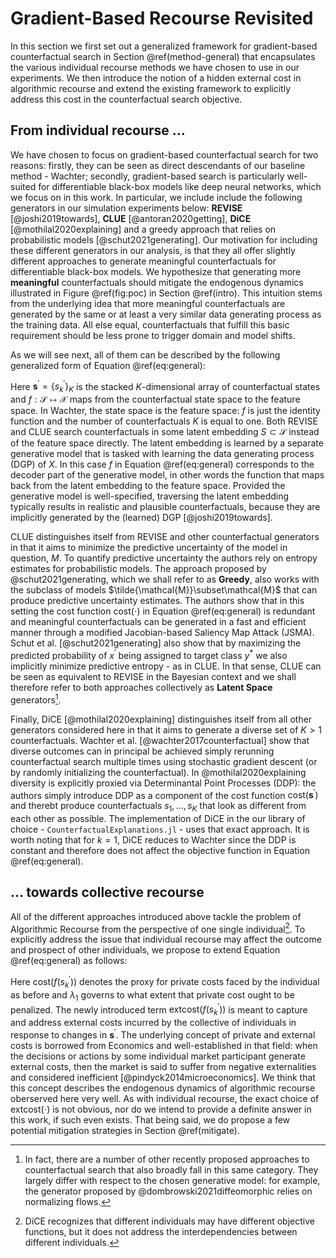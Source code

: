 # Gradient-Based Recourse Revisited {#method}

In this section we first set out a generalized framework for gradient-based counterfactual search in Section \@ref(method-general) that encapsulates the various individual recourse methods we have chosen to use in our experiments. We then introduce the notion of a hidden external cost in algorithmic recourse and extend the existing framework to explicitly address this cost in the counterfactual search objective.

## From individual recourse ... {#method-general}

We have chosen to focus on gradient-based counterfactual search for two reasons: firstly, they can be seen as direct descendants of our baseline method - Wachter; secondly, gradient-based search is particularly well-suited for differentiable black-box models like deep neural networks, which we focus on in this work. In particular, we include include the following generators in our simulation experiments below: **REVISE** [@joshi2019towards], **CLUE** [@antoran2020getting], **DiCE** [@mothilal2020explaining] and a greedy approach that relies on probabilistic models [@schut2021generating]. Our motivation for including these different generators in our analysis, is that they all offer slightly different approaches to generate meaningful counterfactuals for differentiable black-box models. We hypothesize that generating more **meaningful** counterfactuals should mitigate the endogenous dynamics illustrated in Figure \@ref(fig:poc) in Section \@ref(intro). This intuition stems from the underlying idea that more meaningful counterfactuals are generated by the same or at least a very similar data generating process as the training data. All else equal, counterfactuals that fulfill this basic requirement should be less prone to trigger domain and model shifts. 

As we will see next, all of them can be described by the following generalized form of Equation \@ref(eq:general):

\begin{equation}
\begin{aligned}
\mathbf{s}^\prime &= \arg \min_{\mathbf{s}^\prime \in \mathcal{S}} \left\{ \sum_{k=1}^{K} {\text{yloss}(M(f(s_k^\prime)),y^*)}+ \lambda {\text{cost}(f(s_k^\prime)) }  \right\} (\#eq:general)
\end{aligned} 
\end{equation}

Here $\mathbf{s}^\prime=\left\{s_k^\prime\right\}_K$ is the stacked $K$-dimensional array of counterfactual states  and $f: \mathcal{S} \mapsto \mathcal{X}$ maps from the counterfactual state space to the feature space. In Wachter, the state space is the feature space: $f$ is just the identity function and the number of counterfactuals $K$ is equal to one. Both REVISE and CLUE search counterfactuals in some latent embedding $S \subset \mathcal{S}$ instead of the feature space directly. The latent embedding is learned by a separate generative model that is tasked with learning the data generating process (DGP) of $X$. In this case $f$ in Equation \@ref(eq:general) corresponds to the decoder part of the generative model, in other words the function that maps back from the latent embedding to the feature space. Provided the generative model is well-specified, traversing the latent embedding typically results in realistic and plausible counterfactuals, because they are implicitly generated by the (learned) DGP [@joshi2019towards]. 

CLUE distinguishes itself from REVISE and other counterfactual generators in that it aims to minimize the predictive uncertainty of the model in question, $M$. To quantify predictive uncertainty the authors rely on entropy estimates for probabilistic models. The approach proposed by @schut2021generating, which we shall refer to as **Greedy**, also works with the subclass of models $\tilde{\mathcal{M}}\subset\mathcal{M}$ that can produce predictive uncertainty estimates. The authors show that in this setting the cost function $\text{cost}(\cdot)$ in Equation \@ref(eq:general) is redundant and meaningful counterfactuals can be generated in a fast and efficient manner through a modified Jacobian-based Saliency Map Attack (JSMA). Schut et al. [@schut2021generating] also show that by maximizing the predicted probability of $x^\prime$ being assigned to target class $y^*$ we also implicitly minimize predictive entropy - as in CLUE. In that sense, CLUE can be seen as equivalent to REVISE in the Bayesian context and we shall therefore refer to both approaches collectively as **Latent Space** generators^[In fact, there are a number of other recently proposed approaches to counterfactual search that also broadly fall in this same category. They largely differ with respect to the chosen generative model: for example, the generator proposed by @dombrowski2021diffeomorphic relies on normalizing flows.]. 

Finally, DiCE [@mothilal2020explaining] distinguishes itself from all other generators considered here in that it aims to generate a diverse set of $K>1$ counterfactuals. Wachter et al. [@wachter2017counterfactual] show that diverse outcomes can in principal be achieved simply rerunning counterfactual search multiple times using stochastic gradient descent (or by randomly initializing the counterfactual). In @mothilal2020explaining diversity is explicitly proxied via Determinantal Point Processes (DDP): the authors simply introduce DDP as a component of the cost function $\text{cost}(\mathbf{s}^\prime)$ and therebt produce counterfactuals $s_1, ... , s_K$ that look as different from each other as possible. The implementation of DiCE in the our library of choice - `CounterfactualExplanations.jl` - uses that exact approach. It is worth noting that for $k=1$, DiCE reduces to Wachter since the DDP is constant and therefore does not affect the objective function in Equation \@ref(eq:general).

## ... towards collective recourse

All of the different approaches introduced above tackle the problem of Algorithmic Recourse from the perspective of one single individual^[DiCE recognizes that different individuals may have different objective functions, but it does not address the interdependencies between different individuals.]. To explicitly address the issue that individual recourse may affect the outcome and prospect of other individuals, we propose to extend Equation \@ref(eq:general) as follows:

\begin{equation}
\begin{aligned}
\mathbf{s}^\prime &= \arg \min_{\mathbf{s}^\prime \in \mathcal{S}}  \sum_{k=1}^{K} {\text{yloss}(M(f(s_k^\prime)),y^*)} \\ &+ \lambda_1 {\text{cost}(f(s_k^\prime))} + \lambda_2 {\text{extcost}(f(s_k^\prime))}  (\#eq:collective)
\end{aligned} 
\end{equation}

Here $\text{cost}(f(s_k^\prime))$ denotes the proxy for private costs faced by the individual as before and $\lambda_1$ governs to what extent that private cost ought to be penalized. The newly introduced term $\text{extcost}(f(s_k^\prime))$ is meant to capture and address external costs incurred by the collective of individuals in response to changes in $\mathbf{s}^\prime$. The underlying concept of private and external costs is borrowed from Economics and well-established in that field: when the decisions or actions by some individual market participant generate external costs, then the market is said to suffer from negative externalities and considered inefficient [@pindyck2014microeconomics]. We think that this concept describes the endogenous dynamics of algorithmic recourse oberserved here very well. As with individual recourse, the exact choice of $\text{extcost}(\cdot)$ is not obvious, nor do we intend to provide a definite answer in this work, if such even exists. That being said, we do propose a few potential mitigation strategies in Section \@ref(mitigate).



